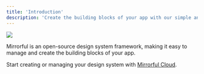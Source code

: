 ```yaml
---
title: 'Introduction'
description: 'Create the building blocks of your app with our simple and open-source design system infrastructure.'
---
```


![](/image/intropage.png)

Mirrorful is an open-source design system framework, making it easy to manage and create the building blocks of your app.

Start creating or managing your design system with [Mirrorful Cloud](https://app.mirrorful.com/colors).

<CardGroup cols={2}>
  <Card
    title="Start new projects with a source of truth"
    icon="diagram-project"
    color="#9F7AEA"
  ></Card>
  <Card
    title="Visually modify your theme"
    icon="square-dashed-circle-plus"
    color="#9F7AEA"
  ></Card>
  <Card title="Lives in code" icon="code" color="#9F7AEA"></Card>
  <Card
    title="Speeds up development of existing projects"
    icon="bolt"
    color="#9F7AEA"
  ></Card>
  <Card
    title="Prepares you for scale"
    icon="earth-americas"
    color="#9F7AEA"
  ></Card>
  <Card
    title="Lightweight with no lock-in"
    icon="feather"
    color="#9F7AEA"
  ></Card>
</CardGroup>
